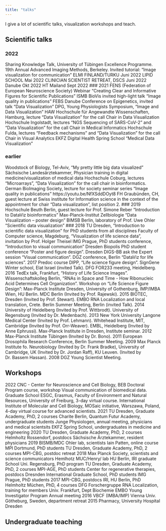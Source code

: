 ```yaml
---
title: "talks"
---
```

I give a lot of scientific talks, visualization workshops and teach. 

## Scientific talks

### 2022
Sharing Knowledge Talk, University of Tübingen Excellence Programme. 
19th Annual Advanced Imaging Methods, Berkeley. Invited tutorial: “Image visualization for communication”
ELMI FINLAND/TURKU Juni 2022
LIPID SCHOOL Mai 2022
CLINICIAN SCIENTIST RETREAT, DSCS Juni 2022
Danube Okt 2022
HT Mailand Sept 2022 
### 2021
FENS (Federation of European Neuroscience Society) Webinar “Creating Clear and Informative Figures for Scientific Publications”
ISMB BioVis invited high-light talk “Image quality in publications”
FEBS Danube Conference on Epigenetics, invited talk “Data Visualization”
DPG, Young Physiologists Symposium, “Image and Data Visualization”
HAW Hochschule für Angewandte Wissenschaften, Hamburg, lecture “Data Visualization” for the call Chair in Data Visualization
Hochschule Ingolstadt, lectures “NGS Sequencing of SARS-CoV-2” and “Data Visualization” for the call Chair in Medical Informatics
Hochschule Fulda, lectures “Feedback mechanisms” and “Data Visualization” for the call Chair in Visual Analytics
	EKFZ Digital Health Spring School “Medical Data Visualization” 

### earlier
Woodstock of Biology, Tel-Aviv, “My pretty little big data visualized”
	Sächsische Landesärztekammer, Physician training in digital medicine/visualization of medical data
	Hochschule Coburg, lectures “Microarrays”, “Data Visualization” for the call chair in bioinformatics.
	German BioImaging Society, lecture for society seminar series “Image quality in publications” https://youtu.be/NfXSddDOyt8
	FH Graubünden, CH, guest lecture at Swiss institute for Information science in the context of the appointment for chair “Data visualization”, list position 2. 
### 2019
Hochschule Beuth Berlin, guest lecture for Prof. Simone Reber “Introduction to DataViz bioinformatics”
	Max-Planck-Institut Zellbiologie “Data Visualization – poster design”
	BIMSB Berlin, laboratory of Prof. Uwe Ohler “Scientific data visualization” 
### 2018
TU Dresden, “Introduction to scientific data visualization” for PhD students from all disciplines
	Faculty of Computer science, Magdeburg, “Visualization of life science data”, invitation by Prof. Holger Theisel
	IMG Prague, PhD students conference, “Introduction to visual communication”
	Dresden Biopolis PhD student conference “Poster and figure design”.
	Dresden DIGS-BB ask the Expert session “Visual communication”.
	DGZ conference, Berlin “DataViz for life sciences”.
2017	Predoc course DIPP, “Life science figure design”. 
	SignGene Winter school, Elat Israel (invited Talk). 
	DFG FOR233 meeting, Heidelberg.
2016	TedEx talk, Frankfurt, “History of Life Science Images”.
	Wissenschaftskolleg Berlin, “RNAs in Space and Time - How Ribonucleic Acid Determines Cell Organization”.
	Workshop on “Life Science Figure Design”: Max-Planck Institute Dresden, University of Gothenburg, IMP/IMBA Wien, HU Berlin. 
	MDC Berlin (Invited by Prof. Rajewski).
2015	BIOTEC, Dresden (Invited by Prof. Stewart).
	EMBO RNA Localization and local translation, Crete. 
	Berlin Summer Meeting, Berlin (invited Talk). 
2014	University of Heidelberg (Invited by Prof. Wittbrodt).
	University of Regensburg (Invited by Dr. Medenbach).
2013	New York University Langone Medical Center (Invited by Prof. Lehmann).
	Whitehead Institute, MIT, Cambridge (Invited by Prof. Orr-Weaver).
	EMBL, Heidelberg (Invited by Anne Ephrussi).
	Max-Planck Institute in Dresden, Institute seminar.
2012	Max-Planck Institute Tübingen (Invited by Dr. Bono). 
2011 	European Drosophila Research Conference, Berlin Summer Meeting. 
2009 	Max Planck Institute fo. Neurobiology (Invited by Dr. Frank Bradke), 
	University of Cambridge, UK (Invited by Dr. Jordan Raff), 
	KU Leuven. (Invited by Dr. Bassem Hassan).
2008 	DGZ Young Scientist Meeting. 

## Workshops
2022		CNC - Center for Neuroscience and Cell Biology, BEB Doctoral Program course, workshop Visual communication of biomedical data. 
	Graduate School ESGC, Erasmus, Faculty of Environment and Natural Resources, University of Freiburg, 3-day virtual course. 
	International Institute of Molecular and Cell Biology, MOSaic initiative, Warszawa, Poland, 4-day virtual course for advanced scientists.
2021 			TU Dresden, Graduate Academy, PhD, 2 courses
		Charite Berlin, Quantum Futur Academy, undergraduate students
	Junge Physiologen, annual meeting, physicians and medical scientsits
	EKFZ Spring School, undergraduates in medicine and engineering
2020	TU Dresden, Graduate Academy, PhD, 2 courses
	Helmholtz Rossendorf, postdocs 
	Sächsische Ärztekammer, resident physicians 
2019	BISMB/MDC Ohler lab, scientists
	Iain Patten, online course
	MPI Dortmund, PhD students
	TU Dresden, Graduate Academy, PhD, 2 courses
	MPI-CBG, postdoc retreat
2018	Max Planck Society, scientists and science communicators
	Hemlhotz MUC/Henry/ lab
	HU Berlin, IRI graduate School
	Uni. Regensburg, PhD program
	TU Dresden, Graduate Academy, PhD, 2 courses
	MPI-AGE, PhD students
	Center for regenerative therapies, postdocs
	Dresnden International Graduate School, PhD students
	IMG Prague, PhD students
2017	MPI-CBG, postdocs
	IRI, HU Berlin, PhD
	Helmholtz Müchen, PhD, 4 courses
	DFG Forschergruppe RNA Localization, training for members
	Univ. Frankfurt, Dept Biochemie
	EMBO Young Investigator Program Annual meeting
2016 	VBCF (IMBA/IMP) Vienna
	Univ. Götheburg, Sweden, department retreat
2015 	Pharmacy, University Hospital Dresden

## Undergraduate teaching 


